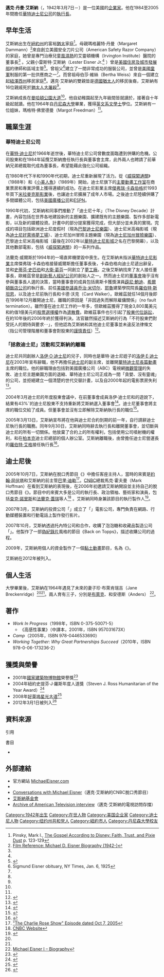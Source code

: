 {{noteTA
| G1 = Show
| G2 = Movie
| G3 = Disney
|1=zh:邁克;zh-tw:麥可;zh-hk:米高;zh-cn:迈克尔;
}}
{{Infobox person
| image     = MichaelEisnerOct10.jpg
| caption    = 邁克·艾斯納，攝於2010年10月
| birth_name = 邁克·丹曼·艾斯納<br />（Michael Dammann Eisner）
| birth_date  = {{Birth date and age|1942|3|7|mf=y}}<ref>{{cite news|title=Monitor|newspaper=Entertainment Weekly|date=2012-03-09|issue=1197|pages=26|language=en}}</ref>
| birth_place = {{US}}[[紐約州|紐約州]]{{tsl|en|Mount Kisco, New York|基斯科山 (紐約州)}}
| nationality  = {{US}}
| occupation     = 娛樂產業執行長
| years_active = 1966年至今
| spouse         = Jane Breckenridge（1967年至今）
| children      = [[布雷克·艾斯納|布萊克·艾斯納]]<br/>{{tsl|en|Eric Eisner|艾瑞克·艾斯納}}<br/>安德斯·艾斯納（Anders Eisner）
| net_worth     = 10億美元（2008年）<ref name=forbes>{{cite web|title=The World's Billionaires #1014 Michael Eisne|url=http://www.forbes.com/lists/2008/10/billionaires08_Michael-Eisner_C3YW.html|work=[[Forbes|Forbes]]|accessdate=2013-10-03|language=en}}</ref> 
| education   = {{tsl|en|Lawrenceville School|羅倫斯威爾中學}}
| alma_mater  = [[丹尼森大學|丹尼森大學]]（[[文學士|文學士]]）
| home_town  = 加利福尼亞州洛杉磯
| residence = {{US}}[[加利福尼亚州|加利福尼亚州]][[洛杉磯|洛杉磯]]
| Political Party = [[民主黨_(美國)|民主黨]]
| boards = [[華特迪士尼公司|華特迪士尼公司]]<br/>（前執行長）<br/>[[丹尼森大學|丹尼森大學]]<ref>{{cite web|title=Board of Trustees|url=http://denison.edu/campus/about/our-administration/board-of-trustees|work=denison.edu|publisher=Denison University|accessdate=2013-08-26}}</ref> 
| family = {{tsl|en|Sigmund Eisner|席格蒙·艾斯納}}<br/>（曾祖父）
| relations = 
| website = [http://www.michaeleisner.com/ michaeleisner.com]
| signature = Michael Dammann Eisner signature.svg
}}

'''邁克·丹曼·艾斯納'''（{{lang-en|Michael Dammann Eisner}}，1942年3月7日－）是一位美國的[[企業家|企業家]]。他在1984至2005年間擔任[[華特迪士尼公司|華特迪士尼公司]]的[[執行長|執行長]]。

== 早年生活 ==
艾斯納出生在[[紐約州|紐約州]]{{tsl|en|Mount Kisco, New York|基斯科山 (紐約州)}}的富裕[[美国犹太人|猶太]]家庭<ref name=Pinsky>Pinsky, Mark I., [http://books.google.com/books?id=YGtbYTyulb4C&pg=PA126&lpg=PA126&dq=jane+breckenridge+eisner&source=bl&ots=SrXbtefLa1&sig=xmeCKrFWXzfVh0qhBiOxEENFSo8&hl=en&sa=X&ei=74j2UNuBIcG10QHfyoHwCw&ved=0CIQBEOgBMA4#v=onepage&q=jane%20breckenridge%20eisner&f=false The Gospel According to Disney: Faith, Trust, and Pixie Dust] p. 123-129</ref>。母親瑪格麗特·丹曼（Margaret Dammann）<ref name=filmr>[http://www.filmreference.com/film/17/Michael-D-Eisner.html Film Reference: Michael D. Eisner Biography (1942-)]</ref>來自創立美國安全刀片公司（American Safety Razor Company）的家庭，她曾是專門治療兒童[[風濕熱|風濕熱]]的艾靈頓機構（Irvington Institute）醫院的董事長<ref name="Pinsky"/> 。父親小雷斯特·艾斯納（Lester Eisner Jr.<ref name=filmr /> ）曾是[[美國住房及城市發展部|美國住房及城市發展部]]的律師和區域主管<ref name=NYTLesterEisner>{{cite news |url=http://www.nytimes.com/1987/06/19/obituaries/lester-eisner-jr-dies-at-73-former-us-housing-official.html |title=Lester Eisner Jr. Dies at 73; Former U.S. Housing Official |publisher=[[紐約時報|紐約時報]] |date=1987-06-19 |accessdate=2014-08-13 |language=en}}</ref>。曾祖父{{tsl|en|Sigmund Eisner|席格蒙·艾斯納}}<ref>Sigmund Eisner obituary, NY Times, Jan. 6, 1925</ref>建立了一間非常成功的服裝公司，並曾是[[美國童軍|美國童軍]]制服的第一批供應商之一<ref name=Pinsky />。而曾祖母伯莎·維絲（Bertha Weiss）來自一個建立起[[紐澤西州|紐澤西州]]{{tsl|en|Red Bank, New Jersey|紅岸 (新澤西州)|雷德班克}}移民家庭<ref name=Pinsky />。邁克·艾斯納的雙親皆是[[德國猶太人|德國猶太人]]的移民後裔，艾斯納有16位親戚死於[[猶太人大屠殺|猶太人大屠殺]]<ref name=Pinsky />。

艾斯納成長在[[曼哈頓|曼哈頓]][[公園大道|公園大道]]<ref name=Pinsky />。他自幼稚園起至九年級間皆就讀於{{tsl|en|Allen-Stevenson School|艾倫斯蒂文森學校}}，接著自十年級起就讀{{tsl|en|Lawrenceville School|羅倫斯威爾中學}}。他在1964年自[[丹尼森大學|丹尼森大學]]畢業，獲得[[英文系|英文系]][[文學士|文學士]]學位。艾斯納有一位姐妹，瑪格特·佛里德曼（Margot Freedman）<ref name=NYTLesterEisner />。

== 職業生涯 ==
=== 華特迪士尼公司 ===
在[[華特·迪士尼|華特·迪士尼]]於1966年逝世後，華特迪士尼公司曾數度面臨遭到併購的危機。公司股東{{tsl|en|Sid Bass|席德·理查森·貝斯|席德·貝斯}}和{{tsl|en|Roy E. Disney|羅伊·愛德華·迪士尼|洛伊·E·迪士尼}}在1984年延攬艾斯納擔任執行長與董事會主席，此外兩人也聘請了前華納兄弟總裁{{tsl|en|Frank Wells|法蘭克·威爾斯}}取代{{tsl|en|Ron W. Miller|隆納德·威廉·米勒|朗·W·米勒}}成為董事長，希望能藉此強化公司組織。

在1980年代下半和1990年代初期，迪士尼重新展現了活力。從《[[威探闖通關|威探闖通關]]》（1988年）和《[[小美人魚|小美人魚]]》（1989年）開始，迪士尼旗下的[[華特迪士尼動畫工作室|主要動畫工作室]]在商業票房和專業評價上獲得連續的成功。在迪士尼影業主席[[傑弗瑞·卡森伯格|傑弗瑞·卡森伯格]]於1993年買下[[米拉麥克斯影業|米拉麥克斯影業]]後，也讓迪士尼擴展了成年人市場。之後迪士尼陸續併購了多間媒體公司，包括[[美國廣播公司|美國廣播公司]]和[[ESPN|ESPN]]。

1990年代初，艾斯納和同事們推動了「迪士尼十年」（The Disney Decade）計畫，內容包括在世界各地建設新的主題樂園、擴建既有的主題樂園、製作多部新電影，以及新的媒體投資。計畫中的部分提案獲得完成，但大部分並未真的實現。完成的項目包括歐洲迪士尼度假村（現為[[巴黎迪士尼樂園度假區|巴黎迪士尼樂園]]）、迪士尼米高梅影城（現為[[迪士尼好萊塢夢工場|迪士尼好萊塢夢工場]]）、迪士尼加州冒險主題樂園（現為[[迪士尼加州冒險樂園|迪士尼加州冒險樂園]]）、巴黎迪士尼米高梅影城（最後在2002年以[[華特迪士尼影城|華特迪士尼影城]]之名在巴黎開幕），以及其他數部電影，包括《[[威探闖通關|威探闖通關]]》的一系列作品。

法蘭克·威爾斯於1994年的一場直昇機墜毀中喪生。在艾斯納未指派[[華特迪士尼影業|華特迪士尼影業]]主席傑弗瑞·卡森伯格接替威爾斯擔任董事長後，卡森伯格向迪士尼遞出辭呈，並和[[史蒂芬·史匹伯|史蒂芬·史匹伯]]和[[大衛·葛芬|大衛·葛芬]]一同創立了[[夢工廠|夢工廠]]。之後艾斯納找來了友人{{tsl|en|Michael Ovitz|邁克·史蒂芬·歐維茲}}接任董事長，歐維茲曾是[[創新藝人經紀公司|創新藝人經紀公司]]的創始人之一。然而迪士尼的[[董事會|董事會]]幾乎沒有參與董事長人選的決策，當時董事會的成員包括奧斯卡獲獎演員[[薜尼·鮑迪|薜尼·鮑迪]]、[[希爾頓全球酒店集團|希爾頓飯店公司]]的執行長{{tsl|en|Stephen Bollenbach|史提芬·弗雷澤·伯倫貝克}}、前任[[美國參議員|美國參議員]][[乔治·米切尔|乔治·米切尔]]、[[耶魯大學|耶魯]]建築學院院長[[羅伯特·斯坦恩|羅伯特·斯坦恩]]，以及迪士尼前執行長{{tsl|en|Raymond Watson|雷蒙·華森}}和卡德·沃克（Card Walker）。歐維茲就任14個月後即在1996年12月離開迪士尼，離職的原因是「非因過失而解除雇傭關係」（no fault termination）。雖然僅在迪士尼工作約一年多，但歐維茲獲得了現金3,800萬美元和約值1億美元的[[股票選擇權|股票選擇權]]作為[[遣散費|遣散費]]。歐維茲事件也引引起了[[股東代位訴訟|股東代位訴訟]]，在約10年後的2006年終於獲得判決。{{tsl|en|Delaware Court of Chancery|德拉瓦州衡平法院}}法官{{tsl|en|William B. Chandler, III|威廉·B·錢德勒三世}}雖然描述艾斯納的行為「不符股東們對受託人的期待與要求⋯」，但他認為艾斯納和其他迪士尼董事並未違反法律條文（指公司管理階層和董事會對股東的[[謹慎責任|謹慎責任]]）<ref>{{cite court|litigants=In re The Walt Disney Company Derivative Litigation|vol=907|reporter=A.2d|opinion=693|court=Del. Ch.|date=2005-08-09|language=en}}</ref>。

===「拯救迪士尼」活動和艾斯納的離職 ===
迪士尼共同創辦人[[洛伊·O·迪士尼|洛伊·O·迪士尼]]的兒子，同時也是華特·迪士尼姪子的[[洛伊·E·迪士尼|洛伊·E·迪士尼]]在2003年宣布辭職，他不再擔任[[華特迪士尼公司|迪士尼]]的副主席，並離開[[華特迪士尼動畫工作室|華特迪士尼長篇動畫]]主席的職位。他的辭職理由包括對美國廣播公司（ABC）電視網[[微觀管理|微觀管理]]的失敗、迪士尼主題樂園方面的退縮、華特迪士尼公司正成為一間「貪婪、沒有靈魂」的公司，並拒絕建立一個清楚的世代交替計畫，以及自2000年起的電影票房失利<ref>{{cite news|url=http://www.usatoday.com/money/media/2003-12-01-disney-words_x.htm|title=War of words erupts at Walt Disney|last=McCarthy|first=Michael|date=2003-12-02|work=USA Today|accessdate=2009-12-17}}</ref>。

2004年3月迪士尼的年度股東會議中，在前董事會成員洛伊·迪士尼和{{tsl|en|Stanley Gold|斯坦利·菲利普·戈爾德|史丹利·哥德}}的遊說下，{{tsl|en|Proxy voting|代理投票}}結果有43%ˇ的迪士尼股東不支持重新將艾斯納選入董事會<ref>{{cite news |url=http://www.businessweekly.com.tw/KArticle.aspx?id=17964 |title=小股東發威 艾斯納被摘掉迪士尼董座 |author=楊惠菁 |work=[[商業周刊|商業周刊]] |publisher=商業周刊 |date=2004-03-10 |accessdate=2014-08-14}}</ref>。迪士尼董事會將主席的職位交給了成員{{tsl|en|George John Mitchell Jr.|小喬治·約翰·米切爾|喬治·米契爾}}。但董事會並沒有立即解除艾斯納執行長的職位<ref>{{cite news|url=http://usatoday30.usatoday.com/money/media/2004-03-03-disney-shareholder-meeting_x.htm|title=Disney strips chairmanship from Eisner|last=McCarthy|first=Michael|date=2004-03-05|work=USA Today|accessdate=2013-10-26}}</ref>。

2005年3月13日，艾斯納宣布將在他與迪士尼合約到期的前一年，自行請辭迪士尼執行長的職務。同年9月30日，艾斯納同時辭去執行長和離開董事會，並切斷與迪士尼的所有一切關係。他放棄了合約上的所有權利，包括使用公司噴射機的權利，和在[[柏本克_(加利福尼亞州)|柏本克]]迪士尼總部的個人辦公室。艾斯納離職後，由曾擔任迪士尼營運長的[[羅伯特·艾格|羅伯特·艾格]]接任執行長<ref>{{cite news |title= A Quiet Departure for Eisner at Disney  |author= Holson, Laura M. |url= http://www.nytimes.com/2005/09/26/business/media/26eisner.html?_r=0 |newspaper= New York Times |date= 2005-09-26 |accessdate= 2013-10-10}}</ref>。

== 迪士尼後 ==
2005年10月7日，艾斯納在脫口秀節目《{{link-en|查理·罗斯访谈录|Charlie Rose (TV series)}}》中擔任客座主持人，當時的來賓是[[約翰·屈伏塔|約翰·屈伏塔]]和艾斯納的前主管[[巴里·迪勒|巴里·迪勒]]<ref>[http://www.imdb.com/title/tt0539078/ "The Charlie Rose Show" Episode dated Oct 7, 2005]</ref>。[[CNBC|CNBC]]總裁馬克·霍夫曼（Mark Hoffman）在看到艾斯納的表現後，在2006年初邀請艾斯納開設並主持自己的脫口秀節目《{{tsl|en|Conversations with Michael Eisner|與邁克·艾斯納對話|與麥可艾斯納對話}}》。節目中的來賓大多是公司的執行長、政治領袖、藝術家和演員，包括[[查克·諾里斯|查克·諾里斯]]和[[法蘭克·蓋瑞|法蘭克·蓋瑞]]等人<ref>[http://www.cnbc.com/id/15838330/ CNBC Website]</ref> 。艾斯納同時身兼該節目的執行製作人<ref>{{cite news| url=http://www.usatoday.com/money/media/2006-01-10-eisner_x.htm | work=USA Today | title=Eisner to host CNBC show | first1=Laura | last1=Petrecca | date=2006-01-10 | accessdate=2010-05-12}}</ref>。

2007年3月，艾斯納的投資公司「{{tsl|en|The Tornante Company|托內特公司}}」成立了「{{tsl|en|Vuguru|}}」電影公司，專門負責在網路、行動媒體裝置和行動電話上製作發行影片。

2007年10月，艾斯納透過托內特公司和{{tsl|en|Madison Dearborn Partners|麥迪遜迪爾伯恩}}合作，收購了泡泡糖和收藏品製造公司「{{tsl|en|Topps|}}」。他製作了一部[[偽紀錄片|偽紀錄片]]風格的節目《Back on Topps》，描述收購公司的過程。

2009年，艾斯納用個人的資金製作了一個[[黏土動畫|黏土動畫]]節目，名為《{{tsl|en|Glenn Martin, DDS|牙醫格倫·馬汀}}》。

艾斯納在2012年被列入{{tsl|en|Television Hall of Fame|電視名人堂}}。

== 個人生活 ==
大學畢業後，艾斯納在1964年遇見了未來的妻子珍·布萊肯瑞吉（Jane Breckenridge）<ref name=filmr/><ref name=Pinsky />。兩人育有三子，分別是[[布雷克·艾斯納|布萊克]]、{{tsl|en|Eric Eisner|艾瑞克·艾斯納|艾瑞克}}和安德斯（Anders） <ref>[http://www.imdb.com/name/nm0004894/bio Michael Eisner I – Biography]</ref>。

== 著作 ==
*''Work In Progress''（1998年，ISBN 0-375-50071-5）
** 《高感性事業》（中譯本，2001年，ISBN 957031673X）
*''Camp''（2005年，ISBN 978-0446533690）
*''Working Together: Why Great Partnerships Succeed''（2010年，ISBN 978-0-06-173236-2）

== 獲獎與榮譽 ==
* 2001年[[國立建築博物館|國家建築物博物館]]榮譽獎<ref name="National Building Museum">{{cite web | url=http://www.nbm.org/support-us/awards_honors/honor-award/|title=Honor Award |author=National Building Museum}}</ref>
* 2004年紐約{{tsl|en|Jewish Federations of North America|北美洲猶太人聯盟}}史提芬·J·羅斯年度人道獎（Steven J. Ross Humanitarian of the Year Award）<ref name="UJA">{{cite web | url=http://www.ujafedny.org/entertainment-media-communications/ | title=Entertainment, Media & Communications | publisher=UJA-Federation of New York | accessdate=2012-08-28 | quote=Steven J. Ross Humanitarian of the Year Award Honorees ... 2004 Michael Eisner | deadurl=yes | archiveurl=https://web.archive.org/web/20120925155556/http://www.ujafedny.org/entertainment-media-communications/ | archivedate=2012-09-25 }}</ref>
* 2008年[[好萊塢星光大道|好萊塢星光大道]]<ref name="Hollywood Star">{{cite web | url=http://ocresort.ocregister.com/2008/04/24/michael-eisner-will-receive-star-on-the-hollywood-walk-of-fame-friday/ | title=Michael Eisner receiving star on Hollywood Walk of Fame Friday | publisher=Orange County Register | date=2008-04-24 | author=Quick, Sonya | deadurl=yes | archiveurl=https://web.archive.org/web/20110723062950/http://ocresort.ocregister.com/2008/04/24/michael-eisner-will-receive-star-on-the-hollywood-walk-of-fame-friday/ | archivedate=2011-07-23 }}</ref>
* 2012年3月1日被列入{{tsl|en|Television Academy Hall of Fame|電視名人堂}}<ref name="thewrap">{{cite web | url=http://www.thewrap.com/tv/column-post/chuck-lorre-michael-eisner-bunimmurray-inducted-tv-academy-hall-fame-35913 | title=Chuck Lorre, Michael Eisner, Bunim/Murray Inducted Into TV Academy Hall of Fame | publisher=The Wrap News, Inc. | date=March 2, 2012 | accessdate=August 28, 2012 | author=Glazer, Mikey}}</ref>

== 資料來源 ==
;引用
{{reflist|colwidth=30em}}
;書目
*{{clref|邁克·艾斯納|2004|ref= {{cite isbn|7508600517|ref=harv|noedit}}}}

== 外部連結 ==
* 官方網站 [http://www.michaeleisner.com MichaelEisner.com]
* {{IMDb name|4894|邁克·艾斯納}}
* [https://web.archive.org/web/20081021011001/http://eisner.cnbc.com/ Conversations with Michael Eisner]（邁克·艾斯納的CNBC脫口秀節目）
* [http://www.eisnerfoundation.org 艾斯納基金會]
* [http://www.emmytvlegends.org/interviews/people/michael-eisner Archive of American Television interview]（邁克·艾斯納的電視訪問存擋）

{{S-start}}
{{s-bus}}
{{Succession box| title=華特迪士尼公司主席 | before={{tsl|en|Raymond Watson|雷蒙·華森}} | after={{tsl|en|George John Mitchell Jr.|小喬治·約翰·米切爾|喬治·米契爾}} | years=1984年－2004年 }}
{{Succession box| title=華特迪士尼公司執行長 | before={{tsl|en|Ron W. Miller|隆納德·威廉·米勒|朗·W·米勒}} | after=[[羅伯特·艾格|羅伯特·艾格]] | years=1984年－2005年 }}
{{S-end}}

{{迪士尼}}
{{Authority control}}

{{DEFAULTSORT:Eisner, Michael}}
[[Category:1942年出生|Category:1942年出生]]
[[Category:在世人物|Category:在世人物]]
[[Category:美国企业家|Category:美国企业家]]
[[Category:迪士尼人物|Category:迪士尼人物]]
[[Category:纽约州共和党人|Category:纽约州共和党人]]
[[Category:紐約市人|Category:紐約市人]]
[[Category:丹尼森大學校友|Category:丹尼森大學校友]]